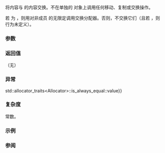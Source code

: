 {{cpp/utility/basic_stacktrace/title|swap}}
{{cpp/utility/basic_stacktrace/navbar}}
{{ddcl | since=c++23 |
void swap( basic_stacktrace&amp; other ) noexcept(/* 见下文 */);
}}

将内容与 {{tt|other}} 的内容交换。不在单独的 {{tt|stacktrace_entry}} 对象上调用任何移动、复制或交换操作。

{{cpp/container/note iterator invalidation|vector|swap}}

若 {{c|std::allocator_traits&lt;allocator_type&gt;::propagate_on_container_swap::value}} 为 {{c|true}}，则用对非成员 {{tt|swap}} 的无限定调用交换分配器。否则，不交换它们（且若 {{c|1=get_allocator() != other.get_allocator()}}，则行为未定义）。

===参数===
{{par begin}}
{{par | other | 要交换内容的 {{tt|basic_stacktrace}} }}
{{par end}}

===返回值===
（无）

===异常===
{{noexcept|std::allocator_traits&lt;Allocator&gt;::propagate_on_container_swap::value
{{!!}} std::allocator_traits&lt;Allocator&gt;::is_always_equal::value}}

===复杂度===
常数。

===示例===
{{example}}

===参阅===
{{dsc begin}}
{{dsc inc | cpp/utility/basic_stacktrace/dsc swap2}}
{{dsc end}}

{{langlinks|en|es|ja|ru}}